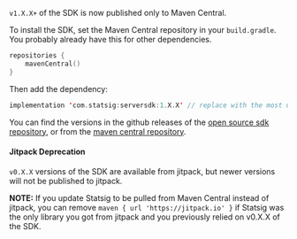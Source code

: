 `v1.X.X+` of the SDK is now published only to Maven Central.

To install the SDK, set the Maven Central repository in your `build.gradle`. You probably already have this for other dependencies.

```swift
repositories {
    mavenCentral()
}
```

Then add the dependency:

```swift
implementation 'com.statsig:serversdk:1.X.X' // replace with the most up to date version
```

You can find the versions in the github releases of the [open source sdk repository](https://github.com/statsig-io/java-server-sdk/releases), or from the [maven central repository](https://mvnrepository.com/artifact/com.statsig/serversdk).

#### Jitpack Deprecation

`v0.X.X` versions of the SDK are available from jitpack, but newer versions will not be published to jitpack.

**NOTE:** If you update Statsig to be pulled from Maven Central instead of jitpack, you can remove `maven { url 'https://jitpack.io' }` if Statsig was the only library you got from jitpack and you previously relied on v0.X.X of the SDK.
